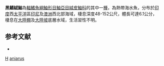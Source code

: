 {{Speciesbox
| taxon = Erisphex aniarus
| binomial_authority = [[Thomson|Thomson]], 1967
| status = NE
| status_system = IUCN3.1
| synonyms = *''Kanekonia aniara'', <small>Thomson, 1967</small>
}}
'''黑鰭絨鮋'''為[[輻鰭魚綱|輻鰭魚綱]][[鮋形目|鮋形目]][[鮋亞目|鮋亞目]][[絨皮鮋科|絨皮鮋科]]的其中一[[種|種]]，為熱帶海水魚，分布於[[印度|印度]]西[[太平洋|太平洋]]區[[印尼|印尼]]及[[澳洲|澳洲]]西北部海域，棲息深度48-152公尺，體長可達6.1公分，棲息在[[大陸棚|大陸棚]]及[[大陸坡|大陸坡]]底層水域，生活習性不明。

==参考文献==
*{{FishBase_species|genus=Erisphex|species=aniarus|year=2014|month=6}}

{{鮋形目小作品}}
{{Taxonbar}}
[[Category:_1967年描述的鱼类|H]]
[[Category:絨鮋屬|aniarus]]